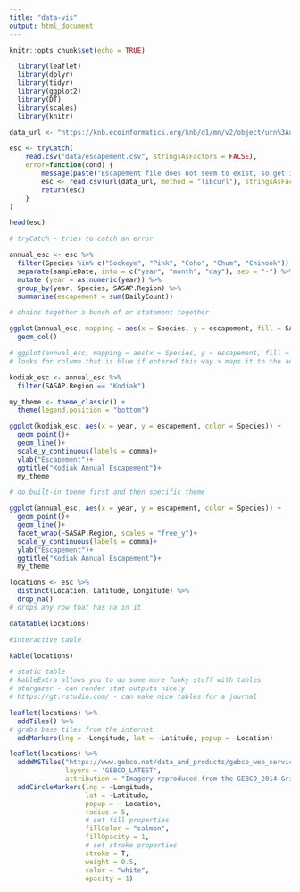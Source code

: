 ```yaml
---
title: "data-vis"
output: html_document
---
```


```r
knitr::opts_chunk$set(echo = TRUE)
```

```r
  library(leaflet)
  library(dplyr)
  library(tidyr)
  library(ggplot2)
  library(DT)
  library(scales)
  library(knitr)
```

```r
data_url <- "https://knb.ecoinformatics.org/knb/d1/mn/v2/object/urn%3Auuid%3Af119a05b-bbe7-4aea-93c6-85434dcb1c5e"

esc <- tryCatch(
    read.csv("data/escapement.csv", stringsAsFactors = FALSE),
    error=function(cond) {
        message(paste("Escapement file does not seem to exist, so get it from the KNB."))
        esc <- read.csv(url(data_url, method = "libcurl"), stringsAsFactors = FALSE)
        return(esc)
    }
)

head(esc)

# tryCatch - tries to catch an error
```

```r
annual_esc <- esc %>% 
  filter(Species %in% c("Sockeye", "Pink", "Coho", "Chum", "Chinook")) %>% 
  separate(sampleDate, into = c("year", "month", "day"), sep = "-") %>% 
  mutate (year = as.numeric(year)) %>% 
  group_by(year, Species, SASAP.Region) %>% 
  summarise(escapement = sum(DailyCount))

# chains together a bunch of or statement together
```

```r
ggplot(annual_esc, mapping = aes(x = Species, y = escapement, fill = SASAP.Region)) +
  geom_col()

# ggplot(annual_esc, mapping = aes(x = Species, y = escapement, fill = "blue"))
# looks for column that is blue if entered this way > maps it to the aes

```

```r
kodiak_esc <- annual_esc %>% 
  filter(SASAP.Region == "Kodiak")
```

```r

my_theme <- theme_classic() +
  theme(legend.position = "bottom")

ggplot(kodiak_esc, aes(x = year, y = escapement, color = Species)) +
  geom_point()+
  geom_line()+
  scale_y_continuous(labels = comma)+
  ylab("Escapement")+
  ggtitle("Kodiak Annual Escapement")+
  my_theme

# do built-in theme first and then specific theme
```

```r

ggplot(annual_esc, aes(x = year, y = escapement, color = Species)) +
  geom_point()+
  geom_line()+
  facet_wrap(~SASAP.Region, scales = "free_y")+
  scale_y_continuous(labels = comma)+
  ylab("Escapement")+
  ggtitle("Kodiak Annual Escapement")+
  my_theme
```

```r
locations <- esc %>% 
  distinct(Location, Latitude, Longitude) %>% 
  drop_na()
# drops any row that has na in it
```

```r
datatable(locations)

#interactive table
```

```r
kable(locations)

# static table
# kableExtra allows you to do some more funky stuff with tables
# stargazer - can render stat outputs nicely
# https://gt.rstudio.com/ - can make nice tables for a journal
```

```r
leaflet(locations) %>% 
  addTiles() %>% 
# grabs base tiles from the internet
  addMarkers(lng = ~Longitude, lat = ~Latitude, popup = ~Location)
```

```r
leaflet(locations) %>% 
  addWMSTiles("https://www.gebco.net/data_and_products/gebco_web_services/web_map_service/mapserv?",
              layers = 'GEBCO_LATEST',
              attribution = "Imagery reproduced from the GEBCO_2014 Grid, version 20150318, www.gebco.net") %>%
  addCircleMarkers(lng = ~Longitude,
                   lat = ~Latitude,
                   popup = ~ Location,
                   radius = 5,
                   # set fill properties
                   fillColor = "salmon",
                   fillOpacity = 1,
                   # set stroke properties
                   stroke = T,
                   weight = 0.5,
                   color = "white",
                   opacity = 1)
```


